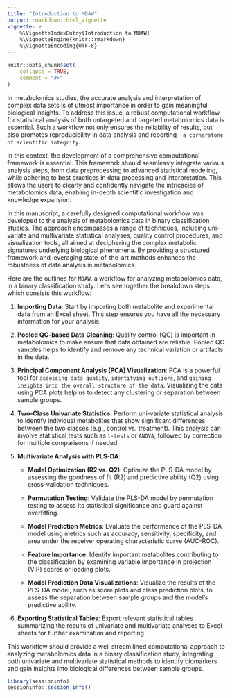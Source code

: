 ```yaml
---
title: "Introduction to MDAW"
output: rmarkdown::html_vignette
vignette: >
    %\VignetteIndexEntry{Introduction to MDAW}
    %\VignetteEngine{knitr::rmarkdown}
    %\VignetteEncoding{UTF-8}
---
```


```r
knitr::opts_chunk$set(
    collapse = TRUE,
    comment = "#>"
)
```

In metabolomics studies, the accurate analysis and interpretation
of complex data sets is of utmost importance in order to gain meaningful 
biological insights. To address this issue, a robust computational workflow 
for statistical analysis of both untargeted and targeted metabolomics data 
is essential. Such a workflow not only ensures the reliability of results, but 
also promotes reproducibility in data analysis and reporting - `a cornerstone 
of scientific integrity`. 

In this context, the development of a comprehensive computational framework 
is essential. This framework should seamlessly integrate various analysis steps,
from data preprocessing to advanced statistical modeling, while adhering 
to best practices in data processing and interpretation. This allows the users 
to clearly and confidently navigate the intricacies of metabolomics data, 
enabling in-depth scientific investigation and knowledge expansion. 

In this manuscript, a carefully designed computational workflow was developed
to the analysis of metabolomics data in binary classification studies. 
The approach encompasses a range of techniques, including uni-variate 
and multivariate statistical analyses, quality control procedures, 
and visualization tools, all aimed at deciphering the complex metabolic 
signatures underlying biological phenomena. By providing a structured 
framework and leveraging state-of-the-art methods enhances the robustness 
of data analysis in metabolomics.

Here are the outlines for `MDAW`, a workflow for analyzing metabolomics data, 
in a binary classification study. 
Let's see together the breakdown steps which consists this workflow:

1. **Importing Data**: Start by importing both metabolite and experimental data
from an Excel sheet. This step ensures you have all the necessary information 
for your analysis.

2. **Pooled QC-based Data Cleaning**: Quality control (QC) is important 
in metabolomics to make ensure that data obtained are reliable. 
Pooled QC samples helps to identify and remove any technical variation 
or artifacts in the data.

3. **Principal Component Analysis (PCA) Visualization**: PCA is a powerful 
tool for `assessing data quality`, `identifying outliers`, 
and `gaining insights into the overall structure of the data`. 
Visualizing the data using PCA plots help us to detect any clustering 
or separation between sample groups.

4. **Two-Class Univariate Statistics**: Perform uni-variate statistical 
analysis to identify individual metabolites that show significant differences
between the two classes (e.g., control vs. treatment). This analysis can
involve statistical tests such as `t-tests` or `ANOVA`, followed 
by correction for multiple comparisons if needed.

5. **Multivariate Analysis with PLS-DA**:

    - **Model Optimization (R2 vs. Q2)**: Optimize the PLS-DA model by assessing
    the goodness of fit (R2) and predictive ability (Q2) using cross-validation
    techniques.

    - **Permutation Testing**: Validate the PLS-DA model by permutation testing
    to assess its statistical significance and guard against overfitting.

    - **Model Prediction Metrics**: Evaluate the performance of the PLS-DA model
    using metrics such as accuracy, sensitivity, specificity, and area under
    the receiver operating characteristic curve (AUC-ROC).

    - **Feature Importance**: Identify important metabolites contributing
    to the classification by examining variable importance in projection (VIP)
    scores or loading plots.

    - **Model Prediction Data Visualizations**: Visualize the results
    of the PLS-DA model, such as score plots and class prediction plots,
    to assess the separation between sample groups
    and the model's predictive ability.

6. **Exporting Statistical Tables**: Export relevant statistical tables
summarizing the results of univariate and multivariate analyses
to Excel sheets for further examination and reporting.

This workflow should provide a well streamilined computational approach
to analyzing metabolomics data in a binary classification study,
integrating both univariate and multivariate statistical methods
to identify biomarkers and gain insights into biological differences
between sample groups.


```r
library(sessioninfo)
sessioninfo::session_info()
```




